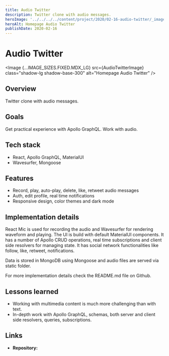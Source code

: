 ```yaml
---
title: Audio Twitter
description: Twitter clone with audio messages.
heroImage: '../../../../content/project/2020/02-16-audio-twitter/_images/audio-twitter.png'
heroAlt: Homepage Audio Twitter
publishDate: 2020-02-16
---
```



# Audio Twitter

<Image {...IMAGE_SIZES.FIXED.MDX_LG} src={AudioTwitterImage} class="shadow-lg shadow-base-300" alt="Homepage Audio Twitter" />

## Overview

Twitter clone with audio messages.

## Goals

Get practical experience with Apollo GraphQL. Work with audio.

## Tech stack

- React, Apollo GraphQL, MaterialUI
- Wavesurfer, Mongoose

## Features

- Record, play, auto-play, delete, like, retweet audio messages
- Auth, edit profile, real time notifications
- Responsive design, color themes and dark mode

## Implementation details

React Mic is used for recording the audio and Wavesurfer for rendering waveform and playing. The UI is build with default MaterialUI components. It has a number of Apollo CRUD operations, real time subscriptions and client side resolvers for managing state. It has social network functionalities like follow, like, retweet, notifications.

Data is stored in MongoDB using Mongoose and audio files are served via static folder.

For more implementation details check the <Link href="https://github.com/nemanjam/audio-twitter" variant="markdown" target="_blank" title="README.md">README.md</Link> file on Github.

## Lessons learned 

- Working with multimedia content is much more challenging than with text.
- In-depth work with Apollo GraphQL, schemas, both server and client side resolvers, queries, subscriptions.

## Links

- **Repository:** <Link href="https://github.com/nemanjam/audio-twitter" variant="markdown" target="_blank" title="Audio Twitter repository" />


